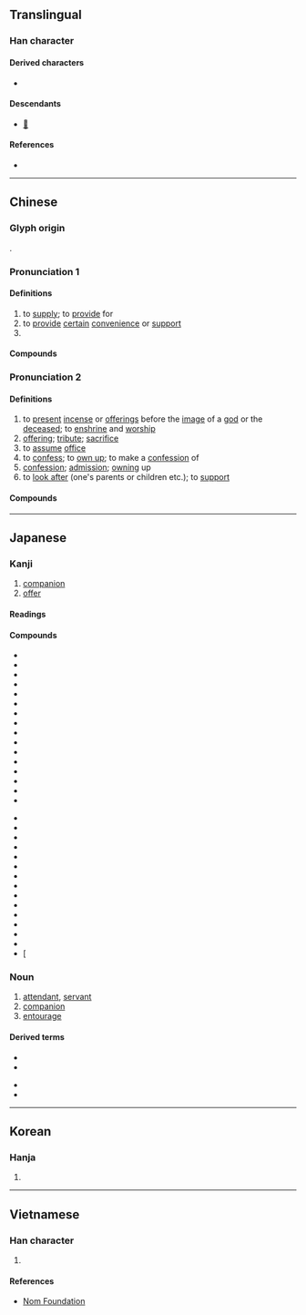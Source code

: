 {{character info/new}}
==Translingual==

===Han character===
{{Han char|rn=9|rad=人|as=06|sn=8|four=24281|canj=OTC|ids=⿰亻共}}

====Derived characters====
* {{l|mul|[[䣏]], [[𥯏]], [[𧨻]]}}

====Descendants====
* [[𛀮]]

====References====
* {{Han ref|kx=0102.160|dkj=00605|dj=0216.140|hdz=10144.040|uh=4F9B|ud=20379|bh=A8D1|bd=43217}}

----

==Chinese==
{{zh-forms}}

===Glyph origin===
{{Han etym}}
{{Han compound|人|alt1=亻|t1=person|共|ls=psc|c1=s|c2=p}}.

===Pronunciation 1===
{{zh-pron
|m=gōng,gòng,2nb=common mispronunciation
|c=gung1
|h=pfs=kiûng
|md=gṳ̆ng
|mn=tw,xm,zz:keng/kiong
|mn_note=keng - vernacular; kiong - literary
|mn-t=gêng3
|w=1kon
|mc=1
|oc=1,1
|cat=v,pn
}}

====Definitions====
{{zh-hanzi}}

# to [[supply]]; to [[provide]] for
# to [[provide]] [[certain]] [[convenience]] or [[support]]
# {{surname|lang=zh}}

====Compounds====
{{zh-der|fold=1|供膳甘肥|供需失調|供給|供電|供應商|供用|供需|供需失衡|供過於求|供食|供銷員|供電系統|供不應求|供不上|供水|供求|供張|供銷|求過於供|提供|產供銷}}

===Pronunciation 2===
{{zh-pron
|m=gòng,gōng
|m_note=gōng - Taiwan standard for “to confess; confession”, and Mainland standard for “to look after”. In actual usage, however, the two pronunciations are often confused
|c=gung3
|h=pfs=kiûng/kiung
|md=gé̤ṳng
|mn=ml:kiòng/kèng
|mn_note=kiòng - literary; kèng - vernacular
|mn-t=gong3/gêng1
|mn-t_note=gêng1 - alternative reading
|w=2jion,2kon
|w_note=2jion - vernacular; 2kon - literary
|mc=2
|oc=n,2
|cat=v,n
}}

====Definitions====
{{zh-hanzi}}

# to [[present]] [[incense]] or [[offerings]] before the [[image]] of a [[god]] or the [[deceased]]; to [[enshrine]] and [[worship]]
# [[offering]]; [[tribute]]; [[sacrifice]]
# to [[assume]] [[office]]
# to [[confess]]; to [[own up]]; to make a [[confession]] of
# [[confession]]; [[admission]]; [[owning]] up
# to [[look after]] (one's parents or children etc.); to [[support]]

====Compounds====
{{zh-der|fold=1|供奠|供花兒|供應|供茶|供客|供獻|供桌|供品|供床|供果|不供|上供|供養|供尖|供佛|供事|供月兒|供碗|供職|供奉|明伙畫供|炸供|擺供|打供太保|打供|煙雲供養|齋供|香花供養|蜜供|供述|供狀|供過|供攀|供稱|供詞|訊供|自供狀|錄供|逼供|供招|供承|供認|口供|供吐|串供|畫供|攀供|投供|招供|親供|翻供|筆供}}

{{zh-cat|Elementary}}

----

==Japanese==

===Kanji===
{{ja-kanji|grade=6|rs=人06}}

# [[companion]]
# [[offer]]

====Readings====
{{ja-readings
|goon=く
|kanon=きょう
|kanyoon=ぐ
|kun=そな-える, とも-
}}

====Compounds====
{{top2}}
* {{ja-r|供え物|そなえもの|[[offering]] to [[gods]]}}
* {{ja-r|供物|くもつ|[[offering]] to [[gods]]}}
* {{ja-r|供宴|きょうえん|[[banquet]]}}
* {{ja-r|供応|きょうおう|[[treating]] to [[dinner]]}}
* {{ja-r|供花|きょうか|floral offering}}
* {{ja-r|供犠|くぎ|[[animal]] [[sacrifice]]}}
* {{ja-r|供給|きょうきゅう|[[supply]]}}
* {{ja-r|供血|きょうけつ|[[blood]] [[donation]]}}
* {{ja-r|供御|くご|emperor's meal}}
* {{ja-r|供祭|ぐさい|[[offering]]}}
* {{ja-r|供出|きょうしゅつ|[[delivery]]}}
* {{ja-r|供述|きょうじゅつ|[[affidavit]]}}
* {{ja-r|供進|ぐしん|[[giving]] an [[offering]]}}
* {{ja-r|供人|ともびと|[[companion]]}}
* {{ja-r|供勢|ともぜい|[[servant]]}}
* {{ja-r|供託|きょうたく|[[deposit]]}}
{{mid2}}
* {{ja-r|供米|きょうまい|[[rice]] [[delivered]] to the [[government]]}}
* {{ja-r|供奉|ぐぶ|[[accompanying]]}}
* {{ja-r|供与|きょうよ|[[provision]]}}
* {{ja-r|供用|きょうよう|[[offer]] for use}}
* {{ja-r|供養|くよう|[[memorial]] [[service]]}}
* {{ja-r|供覧|きょうらん|[[display]]}}
* {{ja-r|供料|きょうりょう|[[offering]]}}
* {{ja-r|口供|こうきょう|[[affidavit]]}}
* {{ja-r|自供|じきょう|[[confession]]}}
* {{ja-r|節供|せっく|[[seasonal]] [[festival]]}}
* {{ja-r|提供|ていきょう|[[providing]]}}
* {{ja-r|私供|わたしども|[[we]]}}
* {{ja-r|初節供|はつぜっく}}
* {{ja-r|子供|こども|[[child]]}}
* [{{ja-r|試供品|しきょうひん|[[free]] [[sample]]}}
{{bottom}}

{{ja-kanjitab|とも|yomi=k}}

===Noun===
{{ja-noun|とも}}

# [[attendant]], [[servant]]
# [[companion]]
# [[entourage]]

====Derived terms====
{{der-top}}
* {{ja-r|人身御供|ひとみごくう|[[human sacrifice]]}}
* {{ja-r|供回り|ともまわり}}
{{der-mid}}
* {{ja-r|供待ち|ともまち|attendant's [[waiting room]]}}
* {{ja-r|供揃い|ともぞろい|[[attendants]]}}
{{der-bottom}}

----

==Korean==

===Hanja===
{{ko-hanja|hangeul=공|mr=kong}}

# {{defn|lang=ko|sort=人06}}

----

==Vietnamese==

===Han character===
{{vi-hantu|[[cung]], [[cúng]], [[củng]], [[cũng]]|rs=人06}}

# {{defn|lang=vi|sort=人06}}

====References====
* [http://nomfoundation.org/common/nom_details.php?codepoint=4f9b Nom Foundation]